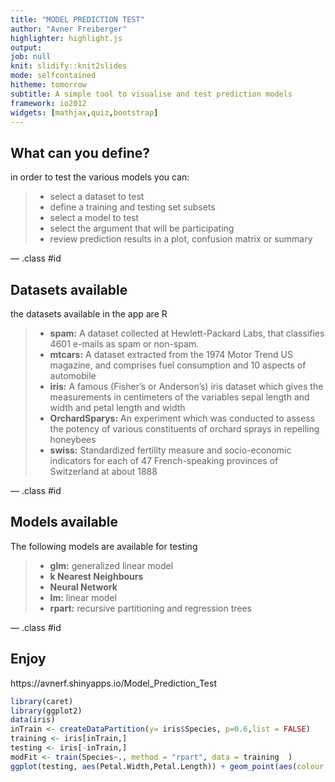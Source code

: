---
title: "MODEL PREDICTION TEST"
author: "Avner Freiberger"
highlighter: highlight.js
output: 
job: null
knit: slidify::knit2slides
mode: selfcontained
hitheme: tomorrow
subtitle: A simple tool to visualise and test prediction models
framework: io2012
widgets: [mathjax,quiz,bootstrap]
---


## What can you define?

in order to test the various models you can:

>- select a dataset to test
>- define a training and testing set subsets
>- select a model to test
>- select the argument that will be participating
>- review prediction results in a plot, confusion matrix or summary

--- .class #id 

## Datasets available

the datasets available in the app are R

>- **spam:** A dataset collected at Hewlett-Packard Labs, that classifies 4601 e-mails as spam or non-spam. 
>- **mtcars:** A dataset extracted from the 1974 Motor Trend US magazine, and comprises fuel consumption and 10 aspects of automobile
>- **iris:** A famous (Fisher's or Anderson's) iris dataset which gives the measurements in centimeters of the variables sepal length and width and petal length and width
>- **OrchardSparys:** An experiment which was conducted to assess the potency of various constituents of orchard sprays in repelling honeybees
>- **swiss:** Standardized fertility measure and socio-economic indicators for each of 47 French-speaking provinces of Switzerland at about 1888


--- .class #id 

## Models available

The following models are available for testing

>- **glm:** generalized linear model
>- **k Nearest Neighbours**
>- **Neural Network**
>- **lm:** linear model
>- **rpart:** recursive partitioning and regression trees

--- .class #id 

## Enjoy

https://avnerf.shinyapps.io/Model_Prediction_Test


```{r echo = FALSE}
library(caret)
library(ggplot2)
data(iris)
inTrain <- createDataPartition(y= iris$Species, p=0.6,list = FALSE)
training <- iris[inTrain,]
testing <- iris[-inTrain,]
modFit <- train(Species~., method = "rpart", data = training  )
ggplot(testing, aes(Petal.Width,Petal.Length)) + geom_point(aes(colour = predict(modFit,testing)), size = 5)

```


